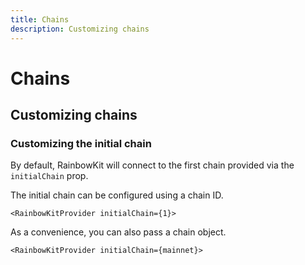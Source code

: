 ```yaml
---
title: Chains
description: Customizing chains
---
```


# Chains

## Customizing chains

### Customizing the initial chain

By default, RainbowKit will connect to the first chain provided via the `initialChain` prop.

The initial chain can be configured using a chain ID.

```tsx
<RainbowKitProvider initialChain={1}>
```

As a convenience, you can also pass a chain object.

```tsx
<RainbowKitProvider initialChain={mainnet}>
```
